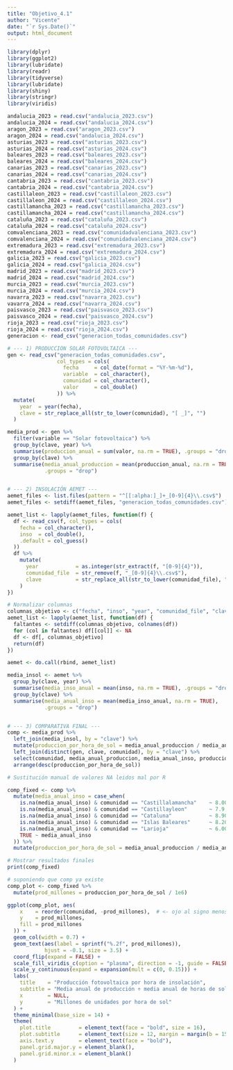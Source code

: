 ---
title: "Objetivo_4.1"
author: "Vicente"
date: "`r Sys.Date()`"
output: html_document
---

```{r librerias}

library(dplyr)
library(ggplot2)
library(lubridate)
library(readr)
library(tidyverse)      
library(lubridate)  
library(shiny)
library(stringr)
library(viridis)

```


```{r lecturas de archivos}

andalucia_2023 = read.csv("andalucia_2023.csv")
andalucia_2024 = read.csv("andalucia_2024.csv")
aragon_2023 = read.csv("aragon_2023.csv")
aragon_2024 = read.csv("andalucia_2024.csv")
asturias_2023 = read.csv("asturias_2023.csv")
asturias_2024 = read.csv("asturias_2024.csv")
baleares_2023 = read.csv("baleares_2023.csv")
baleares_2024 = read.csv("baleares_2024.csv")
canarias_2023 = read.csv("canarias_2023.csv")
canarias_2024 = read.csv("canarias_2024.csv")
cantabria_2023 = read.csv("cantabria_2023.csv")
cantabria_2024 = read.csv("cantabria_2024.csv")
castillaleon_2023 = read.csv("castillaleon_2023.csv")
castillaleon_2024 = read.csv("castillaleon_2024.csv")
castillamancha_2023 = read.csv("castillamancha_2023.csv")
castillamancha_2024 = read.csv("castillamancha_2024.csv")
cataluña_2023 = read.csv("cataluña_2023.csv")
cataluña_2024 = read.csv("cataluña_2024.csv")
comvalenciana_2023 = read.csv("comunidadvalenciana_2023.csv")
comvalenciana_2024 = read.csv("comunidadvalenciana_2024.csv")
extremadura_2023 = read.csv("extremadura_2023.csv")
extremadura_2024 = read.csv("extremadura_2024.csv")
galicia_2023 = read.csv("galicia_2023.csv")
galicia_2024 = read.csv("galicia_2024.csv")
madrid_2023 = read.csv("madrid_2023.csv")
madrid_2024 = read.csv("madrid_2024.csv")
murcia_2023 = read.csv("murcia_2023.csv")
murcia_2024 = read.csv("murcia_2024.csv")
navarra_2023 = read.csv("navarra_2023.csv")
vavarra_2024 = read.csv("navarra_2024.csv")
paisvasco_2023 = read.csv("paisvasco_2023.csv")
paisvasco_2024 = read.csv("paisvasco_2024.csv")
rioja_2023 = read.csv("rioja_2023.csv")
rioja_2024 = read.csv("rioja_2024.csv")
generacion <- read_csv("generacion_todas_comunidades.csv")

```

```{r comparativa}
# --- 1) PRODUCCIÓN SOLAR FOTOVOLTAICA ---
gen <- read_csv("generacion_todas_comunidades.csv",
                col_types = cols(
                  fecha     = col_date(format = "%Y-%m-%d"),
                  variable  = col_character(),
                  comunidad = col_character(),
                  valor     = col_double()
                )) %>%
  mutate(
    year  = year(fecha),
    clave = str_replace_all(str_to_lower(comunidad), "[ _]", "")
  )

media_prod <- gen %>%
  filter(variable == "Solar fotovoltaica") %>%
  group_by(clave, year) %>%
  summarise(produccion_anual = sum(valor, na.rm = TRUE), .groups = "drop") %>%
  group_by(clave) %>%
  summarise(media_anual_produccion = mean(produccion_anual, na.rm = TRUE),
            .groups = "drop")


# --- 2) INSOLACIÓN AEMET ---
aemet_files <- list.files(pattern = "^[[:alpha:]_]+_[0-9]{4}\\.csv$")
aemet_files <- setdiff(aemet_files, "generacion_todas_comunidades.csv")

aemet_list <- lapply(aemet_files, function(f) {
  df <- read_csv(f, col_types = cols(
    fecha = col_character(),
    inso  = col_double(),
    .default = col_guess()
  ))
  df %>%
    mutate(
      year            = as.integer(str_extract(f, "[0-9]{4}")),
      comunidad_file  = str_remove(f, "_[0-9]{4}\\.csv$"),
      clave           = str_replace_all(str_to_lower(comunidad_file), "[ _]", "")
    )
})

# Normalizar columnas
columnas_objetivo <- c("fecha", "inso", "year", "comunidad_file", "clave")
aemet_list <- lapply(aemet_list, function(df) {
  faltantes <- setdiff(columnas_objetivo, colnames(df))
  for (col in faltantes) df[[col]] <- NA
  df <- df[, columnas_objetivo]
  return(df)
})

aemet <- do.call(rbind, aemet_list)

media_insol <- aemet %>%
  group_by(clave, year) %>%
  summarise(media_inso_anual = mean(inso, na.rm = TRUE), .groups = "drop") %>%
  group_by(clave) %>%
  summarise(media_anual_inso = mean(media_inso_anual, na.rm = TRUE),
            .groups = "drop")


# --- 3) COMPARATIVA FINAL ---
comp <- media_prod %>%
  left_join(media_insol, by = "clave") %>%
  mutate(produccion_por_hora_de_sol = media_anual_produccion / media_anual_inso) %>%
  left_join(distinct(gen, clave, comunidad), by = "clave") %>%
  select(comunidad, media_anual_produccion, media_anual_inso, produccion_por_hora_de_sol) %>%
  arrange(desc(produccion_por_hora_de_sol))

# Sustitución manual de valores NA leidos mal por R

comp_fixed <- comp %>%
  mutate(media_anual_inso = case_when(
    is.na(media_anual_inso) & comunidad == "Castillalamancha"    ~ 8.00,
    is.na(media_anual_inso) & comunidad == "Castillayleon"       ~ 7.9,
    is.na(media_anual_inso) & comunidad == "Cataluna"            ~ 8.90,
    is.na(media_anual_inso) & comunidad == "Islas Baleares"      ~ 8.20,
    is.na(media_anual_inso) & comunidad == "Larioja"             ~ 6.00,
    TRUE ~ media_anual_inso
  )) %>%
  mutate(produccion_por_hora_de_sol = media_anual_produccion / media_anual_inso)

# Mostrar resultados finales
print(comp_fixed)


```




```{r}

# suponiendo que comp ya existe
comp_plot <- comp_fixed %>%
  mutate(prod_millones = produccion_por_hora_de_sol / 1e6)

ggplot(comp_plot, aes(
    x    = reorder(comunidad, -prod_millones),  # <- ojo al signo menos
    y    = prod_millones,
    fill = prod_millones
  )) +
  geom_col(width = 0.7) +
  geom_text(aes(label = sprintf("%.2f", prod_millones)),
            hjust = -0.1, size = 3.5) +
  coord_flip(expand = FALSE) +
  scale_fill_viridis_c(option = "plasma", direction = -1, guide = FALSE) +
  scale_y_continuous(expand = expansion(mult = c(0, 0.15))) +
  labs(
    title    = "Producción fotovoltaica por hora de insolación",
    subtitle = "Media anual de producción ÷ media anual de horas de sol",
    x        = NULL,
    y        = "Millones de unidades por hora de sol"
  ) +
  theme_minimal(base_size = 14) +
  theme(
    plot.title         = element_text(face = "bold", size = 16),
    plot.subtitle      = element_text(size = 12, margin = margin(b = 15)),
    axis.text.y        = element_text(face = "bold"),
    panel.grid.major.y = element_blank(),
    panel.grid.minor.x = element_blank()
  )


```

